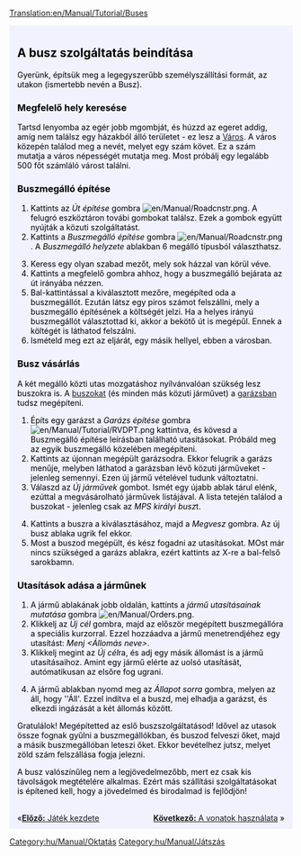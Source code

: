 [[Translation:en/Manual/Tutorial/Buses]]

<div style="padding:.5em 1em 1em 1em; border-top:none; background-color:#f1f2fe; color:#000;">
{{hu/Manual/Tutorial/Oktatás}}

==A busz szolgáltatás beindítása==
Gyerünk, építsük meg a legegyszerűbb személyszállítási formát, az utakon (ismertebb nevén a Busz).


===Megfelelő hely keresése===
Tartsd lenyomba az egér jobb mgombját, és húzzd az egeret addig, amíg nem találsz egy házakból álló területet - ez lesz a [[hu/Manual/Települések|Város]]. A város közepén találod meg a nevét, melyet egy szám követ. Ez a szám mutatja a város népességét mutatja meg. Most próbálj egy legalább 500 főt számláló várost találni.
{{en/Phototable|[[File:hu/Manual/Tutorial bus 1.png|400px|A town]]|Egy város|none}}

===Buszmegálló építése===
#Kattints az ''Út építése'' gombra [[File:en/Manual/Roadcnstr.png]]. A felugró eszköztáron továbi gombokat találsz. Ezek a gombok együtt nyújták a közuti szolgáltatást.
#Kattints a ''Buszmegálló építése'' gombra [[File:en/Manual/Roadcnstr.png]]. A ''Buszmegálló helyzete'' ablakban 6 megálló típusból választhatsz.
{{en/Phototable|[[File:hu/Manual/Tutorial bus 2.png]]|Válasasz egy típust, és egy helyet.|none|6=:}}

<ol start="3">
<li>Keress egy olyan szabad mezőt, mely sok házzal van körül véve. 
<li>Kattints a megfelelő gombra ahhoz, hogy a buszmegálló bejárata az út irányába nézzen.
<li>Bal-kattintással a kiválasztott mezőre, megépíted oda a buszmegállót. Ezután látsz egy piros számot felszállni, mely a buszmegálló építésének a költségét jelzi. Ha a helyes irányú buszmegállót választottad ki, akkor a bekötő út is megépűl. Ennek a költégét is láthatod felszálni.
<li>Ismételd meg ezt az eljárát, egy másik hellyel, ebben a városban.
</ol>
{{en/Phototable|[[File:hu/Manual/Tutorial bus 4.png|400px]]|Miután megépült mindkét buszmegálló.|none|6=:}}

===Busz vásárlás===
A két megálló közti utas mozgatáshoz nyílvánvalóan szükség lesz buszokra is. A [[hu/Manual/Base Set/Road Vehicles/Buszok|buszokat]] (és minden más közuti járművet) a [[hu/Garázs|garázsban]] tudsz megépíteni.
#Építs egy garázst a ''Garázs építése'' gombra [[File:en/Manual/Tutorial/RVDPT.png]] kattintva, és kövesd a Buszmegálló építése leírásban található utasításokat. Próbáld meg az egyik buszmegálló közelében megépíteni.
#Kattints az újonnan megépült garázsodra. Ekkor felugrik a garázs menűje, melyben láthatod a garázsban lévő közuti járműveket - jelenleg semennyi. Ezen új jármű vételével tudunk változtatni.
#Válaszd az ''Új járművek'' gombot. Ismét egy újabb ablak tárul elénk, ezúttal a megvásárolható járművek listájával. A lista tetején találod a buszokat - jelenleg csak az ''MPS királyi busz''t.
{{en/Phototable|[[File:hu/Manual/Tutorial bus 5.png]]|A garázs belsejében...|none|6=:}}

<ol start="4">
<li>Kattints a buszra a kiválasztásához, majd a ''Megvesz'' gombra. Az új busz ablaka ugrik fel ekkor.
<li>Most a buszod megépült, és kész fogadni az utasításokat. MOst már nincs szükséged a garázs ablakra, ezért kattints az X-re a bal-felső sarokbamn.
</ol>

===Utasítások adása a járműnek===
#A jármű ablakának jobb oldalán, kattints a ''jármű utasításainak mutatása'' gombra [[File:en/Manual/Orders.png]].
#Klikkelj az ''Új cél'' gombra, majd az először megépített buszmegállóra a speciális kurzorral. Ezzel hozzáadva a jármű menetrendjéhez egy utasítást: ''Menj <Állomás neve>''.
#Klikkelj megint az ''Új cél''ra, és adj egy másik állomást is a jármű utasításaihoz. Amint egy jármű elérte az uolsó utasítását, autómatikusan az elsőre fog ugrani.
{{en/Phototable|[[File:hu/Manual/Tutorial bus 6.png]]|Utasítások adása.|none|6=:}}

<ol start="4">
<li>A jármű ablakban nyomd meg az ''Állapot sorra'' gombra, melyen az áll, hogy ''Áll'. Ezzel indítva el a buszd, mej elhadja a garázst, és elkezdi ingázását a két állomás között.
</ol>
{{en/Phototable|[[File:hu/Manual/Tutorial bus 7.png]]|Az első buszod, amint eléri az állomást.|none|6=:}}
Gratulálok! Megépítetted az eslő buszszolgáltatásod! Idővel az utasok össze fognak gyűlni a buszmegállókban, és buszod felveszi őket, majd a másik buszmegállóban leteszi őket. Ekkor bevételhez jutsz, melyet zöld szám felszállása fogja jelezni.

A busz valószínűleg nem a legjövedelmezőbb, mert ez csak kis távolságok megtételére alkalmas. Ezért más szállítási szolgáltatásokat is építened kell, hogy a jövedelmed és birodalmad is fejlődjön!

<br style="clear:both;">
<span style="float: left">&laquo;[[hu/Manual/Tutorial/Main Page|'''Előző:''' Játék kezdete]]</span>
<span style="float: right">[[hu/Manual/Tutorial/Vonatok|'''Következő:''' A vonatok használata]] &raquo;</span>
</div>

[[Category:hu/Manual/Oktatás]]
[[Category:hu/Manual/Játszás]]